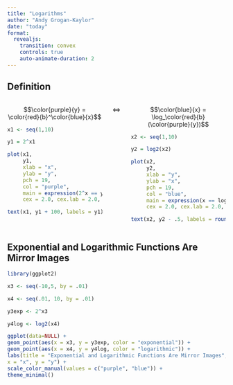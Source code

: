 ```yaml
---
title: "Logarithms"
author: "Andy Grogan-Kaylor"
date: "today"
format:
  revealjs:
    transition: convex
    controls: true
    auto-animate-duration: 2
---
```


## Definition

:::: {.columns}

::: {.column width="45%"}
$$\color{purple}{y} = \color{red}{b}^\color{blue}{x}$$
```r

x1 <- seq(1,10)

y1 = 2^x1

plot(x1, 
     y1,
     xlab = "x", 
     ylab = "y", 
     pch = 19, 
     col = "purple", 
     main = expression(2^x == y),
     cex = 2.0, cex.lab = 2.0, cex.main = 2.0)

text(x1, y1 + 100, labels = y1)

```
:::

::: {.column width="5%"}
$$\iff$$
:::

::: {.column width="45%"}
$$\color{blue}{x} = \log_\color{red}{b}(\color{purple}{y})$$
```r

x2 <- seq(1,10)

y2 = log2(x2)

plot(x2, 
     y2,
     xlab = "y", 
     ylab = "x", 
     pch = 19, 
     col = "blue", 
     main = expression(x == log[2](y)),
     cex = 2.0, cex.lab = 2.0, cex.main = 2.0)

text(x2, y2 - .5, labels = round(y2, 2))

```
:::

::::

## Exponential and Logarithmic Functions Are Mirror Images

```r

library(ggplot2)

x3 <- seq(-10,5, by = .01)

x4 <- seq(.01, 10, by = .01)

y3exp <- 2^x3

y4log <- log2(x4)

ggplot(data=NULL) + 
geom_point(aes(x = x3, y = y3exp, color = "exponential")) + 
geom_point(aes(x = x4, y = y4log, color = "logarithmic")) +
labs(title = "Exponential and Logarithmic Functions Are Mirror Images",
x = "x", y = "y") +
scale_color_manual(values = c("purple", "blue")) +
theme_minimal()

```







